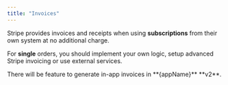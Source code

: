 ```yaml
---
title: "Invoices"
---
```



Stripe provides invoices and receipts when using **subscriptions** from their own system at no additional charge.

For **single** orders, you should implement your own logic, setup advanced Stripe invoicing or use external services.

<Info>
  There will be feature to generate in-app invoices in **{appName}** **v2**.
</Info>

